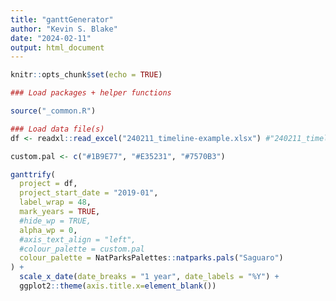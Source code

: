 ```yaml
---
title: "ganttGenerator"
author: "Kevin S. Blake"
date: "2024-02-11"
output: html_document
---
```


```r
knitr::opts_chunk$set(echo = TRUE)

### Load packages + helper functions

source("_common.R")

### Load data file(s)
df <- readxl::read_excel("240211_timeline-example.xlsx") #"240211_timeline-example.xlsx"

```

```r
custom.pal <- c("#1B9E77", "#E35231", "#7570B3")

```


```r

ganttrify(
  project = df,
  project_start_date = "2019-01",
  label_wrap = 48,
  mark_years = TRUE,
  #hide_wp = TRUE,
  alpha_wp = 0,
  #axis_text_align = "left",
  #colour_palette = custom.pal
  colour_palette = NatParksPalettes::natparks.pals("Saguaro")
) +
  scale_x_date(date_breaks = "1 year", date_labels = "%Y") +
  ggplot2::theme(axis.title.x=element_blank())

```
